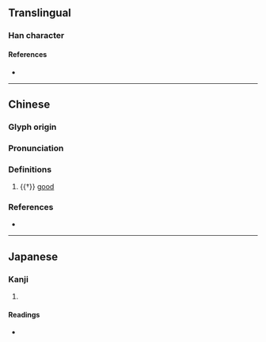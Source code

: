 {{character info}}
==Translingual==

===Han character===
{{Han char|rn=38|rad=女|as=06|sn=9|four=47462|canj=VNIR|ids=⿰女名}}

====References====
* {{Han ref|kx=0261.020|dkj=06237|dj=0527.070|hdz=21047.020|uh=59F3|ud=23027|bh=CE71|bd=52849}}

----

==Chinese==
{{zh-forms|alt=佲}}

===Glyph origin===
{{Han etym}}

===Pronunciation===
{{zh-pron
|m=mīng
|c=ming5
|mc=y
|oc=y
|cat=
}}

===Definitions===
{{zh-hanzi}}

# {{†}} [[good]]

===References===
* {{R:twedu|C02087}}

----

==Japanese==

===Kanji===
{{ja-kanji|grade=|rs=女06}}

# {{rfdef|ja|sort=女06}}

====Readings====
* {{ja-readings|on=[[べい]] (bei), [[みょう]] (myō)|kun=[[みめよい]] (mimeyoi)}}